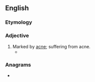 ==English==

===Etymology===
{{suffix|en|acne|ed}}

===Adjective===
{{en-adj}}

# Marked by [[acne]]; suffering from acne.
#* {{quote-text|en|year=2007|author=Richard B. Schwartz|title=Proof of Purchase|page=230|passage=An '''acned''' teenager with his hand in a bag of nacho-flavored Doritos was whispering to another kid who was reading ''Lolita'' and picking his nose.}}

===Anagrams===
* {{anagrams|en|a=acden|Caden|Dance|Decan|caned|dance|decan}}